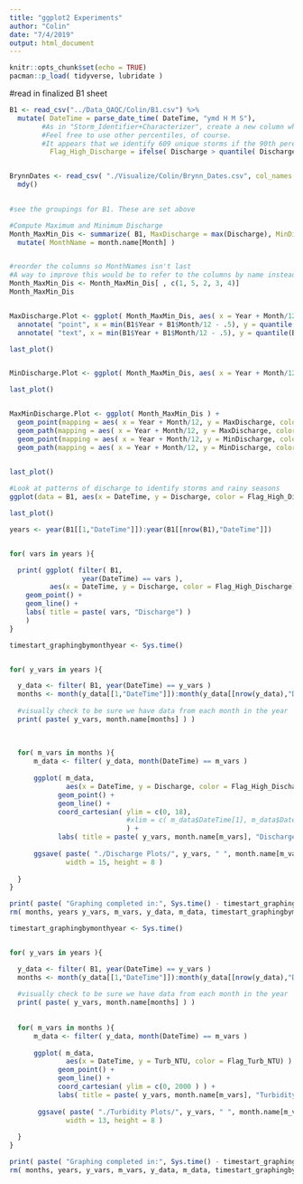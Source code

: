 ```yaml
---
title: "ggplot2 Experiments"
author: "Colin"
date: "7/4/2019"
output: html_document
---
```


```r
knitr::opts_chunk$set(echo = TRUE)
pacman::p_load( tidyverse, lubridate )
```


#read in finalized B1 sheet
```r

B1 <- read_csv("../Data_QAQC/Colin/B1.csv") %>%
  mutate( DateTime = parse_date_time( DateTime, "ymd H M S"),
        #As in "Storm_Identifier+Characterizer", create a new column where 1 demonstrates discharge being above the 99th percentile, 0 means it is not
        #Feel free to use other percentiles, of course.
        #It appears that we identify 609 unique storms if the 90th perentile is our threshold, and 122 storms if we use the 99th.
          Flag_High_Discharge = ifelse( Discharge > quantile( Discharge, 0.99, names = FALSE), 1, 0) )


BrynnDates <- read_csv( "./Visualize/Colin/Brynn_Dates.csv", col_names = FALSE )[[1]] %>%
  mdy()
  
```


```r
#see the groupings for B1. These are set above

#Compute Maximum and Minimum Discharge
Month_MaxMin_Dis <- summarize( B1, MaxDischarge = max(Discharge), MinDischarge = min(Discharge), ) %>% 
  mutate( MonthName = month.name[Month] ) 


#reorder the columns so MonthNames isn't last
#A way to improve this would be to refer to the columns by name instead of original place
Month_MaxMin_Dis <- Month_MaxMin_Dis[ , c(1, 5, 2, 3, 4)]
Month_MaxMin_Dis


MaxDischarge.Plot <- ggplot( Month_MaxMin_Dis, aes( x = Year + Month/12, y = MaxDischarge, color = Month) ) + geom_point() + geom_path() + labs( title = "Maximum Discharge by Month") +
  annotate( "point", x = min(B1$Year + B1$Month/12 - .5), y = quantile(B1$Discharge, 0.9, names = FALSE), ) +
  annotate( "text", x = min(B1$Year + B1$Month/12 - .5), y = quantile(B1$Discharge, 0.9, names = FALSE), label = "99th Quantile")

last_plot()


MinDischarge.Plot <- ggplot( Month_MaxMin_Dis, aes( x = Year + Month/12, y = MinDischarge, color = Month) ) + geom_point() + geom_path() + labs( title = "Minimum Discharge by Month")

last_plot()


MaxMinDischarge.Plot <- ggplot( Month_MaxMin_Dis ) +
  geom_point(mapping = aes( x = Year + Month/12, y = MaxDischarge, color = Month)) +
  geom_path(mapping = aes( x = Year + Month/12, y = MaxDischarge, color = Month)) +
  geom_point(mapping = aes( x = Year + Month/12, y = MinDischarge, color = Month)) +
  geom_path(mapping = aes( x = Year + Month/12, y = MinDischarge, color = Month))
  

last_plot()

```



```r

#Look at patterns of discharge to identify storms and rainy seasons
ggplot(data = B1, aes(x = DateTime, y = Discharge, color = Flag_High_Discharge)) + geom_point() + geom_path()

last_plot()
```



```r


years <- year(B1[[1,"DateTime"]]):year(B1[[nrow(B1),"DateTime"]])


for( vars in years ){

  print( ggplot( filter( B1,
                  year(DateTime) == vars ),
          aes(x = DateTime, y = Discharge, color = Flag_High_Discharge) ) +
    geom_point() + 
    geom_line() +
    labs( title = paste( vars, "Discharge") )
    )
}
```



```r
timestart_graphingbymonthyear <- Sys.time()


for( y_vars in years ){

  y_data <- filter( B1, year(DateTime) == y_vars )
  months <- month(y_data[[1,"DateTime"]]):month(y_data[[nrow(y_data),"DateTime"]])
  
  #visually check to be sure we have data from each month in the year
  print( paste( y_vars, month.name[months] ) )
  
  
  
  for( m_vars in months ){
      m_data <- filter( y_data, month(DateTime) == m_vars )
    
      ggplot( m_data,
              aes(x = DateTime, y = Discharge, color = Flag_High_Discharge) ) +
            geom_point() +
            geom_line() +
            coord_cartesian( ylim = c(0, 18),
                             #xlim = c( m_data$DateTime[1], m_data$DateTime[length(m_data)])
                             ) +
            labs( title = paste( y_vars, month.name[m_vars], "Discharge"), subtitle = "Storm Threshold set at 99th percentile of discharge, but check code if this seems out of date")
      
      ggsave( paste( "./Discharge Plots/", y_vars, " ", month.name[m_vars],  ".png", sep = "" ),
              width = 15, height = 8 )
    
  }
}

print( paste( "Graphing completed in:", Sys.time() - timestart_graphingbymonthyear, "minutes" ) )
rm( months, years y_vars, m_vars, y_data, m_data, timestart_graphingbymonthyear )

```


```r
timestart_graphingbymonthyear <- Sys.time()


for( y_vars in years ){

  y_data <- filter( B1, year(DateTime) == y_vars )
  months <- month(y_data[[1,"DateTime"]]):month(y_data[[nrow(y_data),"DateTime"]])
  
  #visually check to be sure we have data from each month in the year
  print( paste( y_vars, month.name[months] ) )
  
  
  for( m_vars in months ){
      m_data <- filter( y_data, month(DateTime) == m_vars )
    
      ggplot( m_data,
              aes(x = DateTime, y = Turb_NTU, color = Flag_Turb_NTU) ) +
            geom_point() +
            geom_line() +
            coord_cartesian( ylim = c(0, 2000 ) ) +
            labs( title = paste( y_vars, month.name[m_vars], "Turbidity") )
    
       ggsave( paste( "./Turbidity Plots/", y_vars, " ", month.name[m_vars],  ".png", sep = "" ),
              width = 13, height = 8 )
    
  }
}

print( paste( "Graphing completed in:", Sys.time() - timestart_graphingbymonthyear, "minutes" ) )
rm( months, years, y_vars, m_vars, y_data, m_data, timestart_graphingbymonthyear )

```